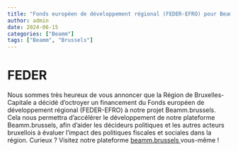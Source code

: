 ```yaml
---
title: "Fonds européen de développement régional (FEDER-EFRO) pour Beamm.brussels"
author: admin
date: 2024-06-15
categories: ["Beamm"]
tags: ["Beamm", "Brussels"]
---
```


# FEDER

Nous sommes très heureux de vous annoncer que la Région de Bruxelles-Capitale a décidé d’octroyer un financement du Fonds européen de développement régional (FEDER-EFRO) à notre projet Beamm.brussels. Cela nous permettra d'accélérer le développement de notre plateforme Beamm.brussels, afin d'aider les décideurs politiques et les autres acteurs bruxellois à évaluer l'impact des politiques fiscales et sociales dans la région. Curieux ? Visitez notre plateforme <a href="https://beamm.brussels"> beamm.brussels </a> vous-même !